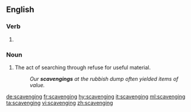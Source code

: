 ==English==

===Verb===
{{head|en}}

# {{present participle of|scavenge}}

===Noun===
{{en-noun}}

# The act of searching through refuse for useful material.
#: ''Our '''scavengings''' at the rubbish dump often yielded items of value.''

[[de:scavenging]]
[[fr:scavenging]]
[[hy:scavenging]]
[[it:scavenging]]
[[ml:scavenging]]
[[ta:scavenging]]
[[vi:scavenging]]
[[zh:scavenging]]